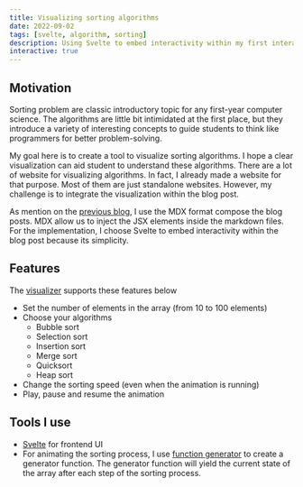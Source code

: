 ```yaml
---
title: Visualizing sorting algorithms
date: 2022-09-02
tags: [svelte, algorithm, sorting]
description: Using Svelte to embed interactivity within my first interactive post about sorting algorithms
interactive: true
---
```



<div class="mb-8 rounded-md bg-base-300 p-4">
  <SortingVisualizer client:visible />
</div>

## Motivation

Sorting problem are classic introductory topic for any first-year computer science.
The algorithms are little bit intimidated at the first place, but they introduce a variety
of interesting concepts to guide students to think like programmers for better problem-solving.

My goal here is to create a tool to visualize sorting algorithms.
I hope a clear visualization can aid student to understand these algorithms. There are a lot of
website for visualizing algorithms. In fact, I already made a website for that purpose. Most of them
are just standalone websites. However, my challenge is to integrate the visualization within the blog post.

As mention on the [previous blog](/blogs/how-i-built-my-portfolio-with-astro),
I use the MDX format compose the blog posts.
MDX allow us to inject the JSX elements inside the markdown files.
For the implementation, I choose Svelte to embed interactivity within the blog post
because its simplicity.

## Features

The [visualizer](#sorting-visualizer) supports these features below

- Set the number of elements in the array (from 10 to 100 elements)
- Choose your algorithms
  - Bubble sort
  - Selection sort
  - Insertion sort
  - Merge sort
  - Quicksort
  - Heap sort
- Change the sorting speed (even when the animation is running)
- Play, pause and resume the animation

## Tools I use

- [Svelte](https://svelte.dev/) for frontend UI
- For animating the sorting process, I use [function generator](https://developer.mozilla.org/en-US/docs/Web/JavaScript/Reference/Statements/function*)
  to create a generator function. The generator function will yield the current state of the array
  after each step of the sorting process.
